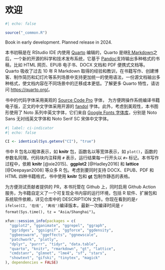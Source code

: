 # 欢迎 {#sec-welcome .unnumbered}

```r
#| echo: false

source("_common.R")
```

::: callout-warning
Book in early development. Planned release in 2024. 
:::


本书初稿是在 RStudio IDE 内使用 [Quarto](https://quarto.org/) 编辑的，Quarto 是继[R Markdown](https://rmarkdown.rstudio.com/)之后，一个新的开源的科学和技术发布系统，它基于 [Pandoc](https://pandoc.org/)支持输出多种格式的书稿，比如 HTML 网页、EPUB 电子书、DOCX 文档和 PDF 便携式文档等。Quarto 吸收了过去 10 年 R Markdown 取得的经验和教训，在书籍写作、创建博客、制作简历和幻灯片等系列场景中支持更加统一的使用语法，一份源文档输出多种格式，使文档内容在不同场景中的迁移成本更低。了解更多 Quarto 特性，请访问 <https://quarto.org/>。

书中的代码字体采用美观的 [Source Code Pro](https://ctan.org/pkg/sourcecodepro) 字体，
为方便跨操作系统编译书籍电子版，正文的中文字体采用开源的 [fandol](https://ctan.org/pkg/fandol) 字体。此外，考虑到美观性，本书图形使用了 Noto 系列中英文字体，它们来自 [Google Fonts 字体库](https://fonts.google.com/)，分别是 Noto Sans 无衬线英文字体和 Noto Serif SC 宋体中文字体。


```r
#| label: ci-indicator
#| echo: false

CI <- identical(Sys.getenv("CI"), "true")
```

书中 R 包名以粗体表示，如 **knitr** 包，函数名以等宽体表示，如 `plot()`，函数的参数名同理。代码块内注释用 `#` 表示，运行结果每一行开头以 `#>` 标记。本书写作过程中，依赖 **knitr** [@xie2015]、**ggplot2** [@Hadley2016] 和 **lattice** [@Deepayan2008] 等众多 R 包。考虑到要同时支持 DOCX、EPUB、PDF 和 HTML 四种书籍格式，书中使用 **knitr** 包和 [**gt**](https://github.com/rstudio/gt) 包制作静态的表格。

为方便测试贡献者提供的 PR，本书托管在 Github 上，同时启用 Github Action 服务，为书籍自定义了一个可复现全书内容的运行环境，包括 R 软件、扩展包和系统软件依赖，详见仓库中的 DESCRIPTION 文件。你现在看到的是`r ifelse(CI, '在线', '离线')`编译版本，最新一次编译时间是 `r format(Sys.time(), tz = "Asia/Shanghai")`。

```r
xfun::session_info(packages = c(
  "ggplot2", "gganimate", "ggrepel", "ggraph",
  "ggridges", "ggsignif", "ggforce", "ggdensity",
  "ggbeeswarm", "ggeffects", "ggnewscale",
  "patchwork", "plotly", 
  "dplyr", "purrr", "tidyr", "data.table",
  "quarto", "knitr", "rmarkdown", "gt", "lattice",
  "cmdstanr", "glmnet", "lme4", "sf", "stars",
  "showtext", "gifski", "tinytex", "magick"
), dependencies = FALSE)
```

